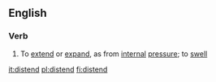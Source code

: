 ==English==

===Verb===
{{en-verb|distend|distends|distended|distending}}

# To [[extend]] or [[expand]], as from [[internal]] [[pressure]]; to [[swell]]

[[it:distend]]
[[pl:distend]]
[[fi:distend]]